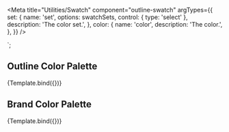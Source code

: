 
<Meta
  title="Utilities/Swatch"
  component="outline-swatch"
  argTypes={{
    set: {
      name: 'set',
      options: swatchSets,
      control: { type: 'select' },
      description: 'The color set.',
    },
    color: {
      name: 'color',
      description: 'The color.',
    },
  }}
/>

  <outline-swatch set="${set}" color="${color}"> </outline-swatch>
`;

## Outline Color Palette

<Canvas>
  <Story
    name="Karma Coral"
    args={{
      set: 'outline',
      color: 'karma-coral',
    }}
  >
    {Template.bind({})}
  </Story>
</Canvas>

## Brand Color Palette

<Canvas>
  <Story
    name="Secondary"
    args={{
      set: 'brand',
      color: 'secondary',
    }}
  >
    {Template.bind({})}
  </Story>
</Canvas>
